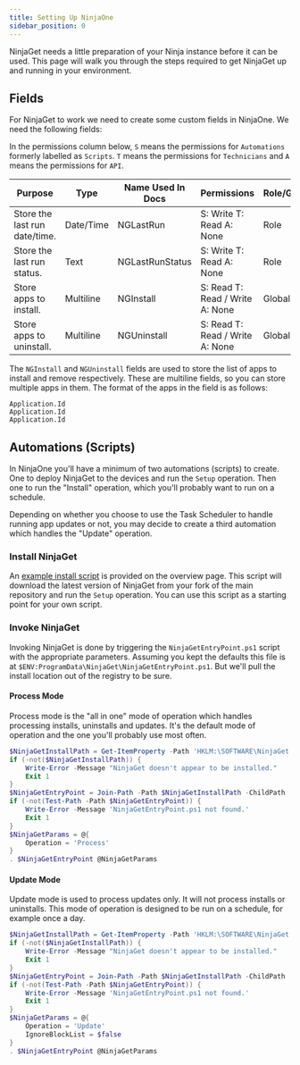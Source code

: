```yaml
---
title: Setting Up NinjaOne
sidebar_position: 0
---
```


NinjaGet needs a little preparation of your Ninja instance before it can be used. This page will walk you through the steps required to get NinjaGet up and running in your environment.

## Fields

For NinjaGet to work we need to create some custom fields in NinjaOne. We need the following fields:

In the permissions column below, `S` means the permissions for `Automations` formerly labelled as `Scripts`. `T` means the permissions for `Technicians` and `A` means the permissions for `API`.

| Purpose                       | Type       | Name Used In Docs | Permissions                         | Role/Global | Definition Scopes       | 
| ----------------------------- | ---------- | ----------------- | ----------------------------------- | ----------- | ----------------------- |
| Store the last run date/time. | Date/Time  | NGLastRun         | S: Write T: Read A: None        | Role        | N/A                     |
| Store the last run status.    | Text       | NGLastRunStatus   | S: Write T: Read A: None        | Role        | N/A                     |
| Store apps to install.        | Multiline  | NGInstall         | S: Read T: Read / Write A: None | Global      | Organisation + Location |
| Store apps to uninstall.      | Multiline  | NGUninstall       | S: Read T: Read / Write A: None | Global      | Organisation + Location |

The `NGInstall` and `NGUninstall` fields are used to store the list of apps to install and remove respectively. These are multiline fields, so you can store multiple apps in them. The format of the apps in the field is as follows:

```text
Application.Id
Application.Id
Application.Id
```

## Automations (Scripts)

In NinjaOne you'll have a minimum of two automations (scripts) to create. One to deploy NinjaGet to the devices and run the `Setup` operation. Then one to run the "Install" operation, which you'll probably want to run on a schedule.

Depending on whether you choose to use the Task Scheduler to handle running app updates or not, you may decide to create a third automation which handles the "Update" operation.

### Install NinjaGet

An [example install script](../index.mdx#example-install-script) is provided on the overview page. This script will download the latest version of NinjaGet from your fork of the main repository and run the `Setup` operation. You can use this script as a starting point for your own script.

### Invoke NinjaGet

Invoking NinjaGet is done by triggering the `NinjaGetEntryPoint.ps1` script with the appropriate parameters. Assuming you kept the defaults this file is at `$ENV:ProgramData\NinjaGet\NinjaGetEntryPoint.ps1`. But we'll pull the install location out of the registry to be sure.

#### Process Mode

Process mode is the "all in one" mode of operation which handles processing installs, uninstalls and updates. It's the default mode of operation and the one you'll probably use most often.

```powershell
$NinjaGetInstallPath = Get-ItemProperty -Path 'HKLM:\SOFTWARE\NinjaGet' -Name 'InstallPath' | Select-Object -ExpandProperty 'InstallPath'
if (-not($NinjaGetInstallPath)) {
    Write-Error -Message "NinjaGet doesn't appear to be installed."
    Exit 1
}
$NinjaGetEntryPoint = Join-Path -Path $NinjaGetInstallPath -ChildPath 'NinjaGetEntryPoint.ps1'
if (-not(Test-Path -Path $NinjaGetEntryPoint)) {
    Write-Error -Message 'NinjaGetEntryPoint.ps1 not found.'
    Exit 1
}
$NinjaGetParams = @{
    Operation = 'Process'
}
. $NinjaGetEntryPoint @NinjaGetParams
```

#### Update Mode

Update mode is used to process updates only. It will not process installs or uninstalls. This mode of operation is designed to be run on a schedule, for example once a day.

```powershell
$NinjaGetInstallPath = Get-ItemProperty -Path 'HKLM:\SOFTWARE\NinjaGet' -Name 'InstallPath' | Select-Object -ExpandProperty 'InstallPath'
if (-not($NinjaGetInstallPath)) {
    Write-Error -Message "NinjaGet doesn't appear to be installed."
    Exit 1
}
$NinjaGetEntryPoint = Join-Path -Path $NinjaGetInstallPath -ChildPath 'NinjaGetEntryPoint.ps1'
if (-not(Test-Path -Path $NinjaGetEntryPoint)) {
    Write-Error -Message 'NinjaGetEntryPoint.ps1 not found.'
    Exit 1
}
$NinjaGetParams = @{
    Operation = 'Update'
    IgnoreBlockList = $false
}
. $NinjaGetEntryPoint @NinjaGetParams
```
